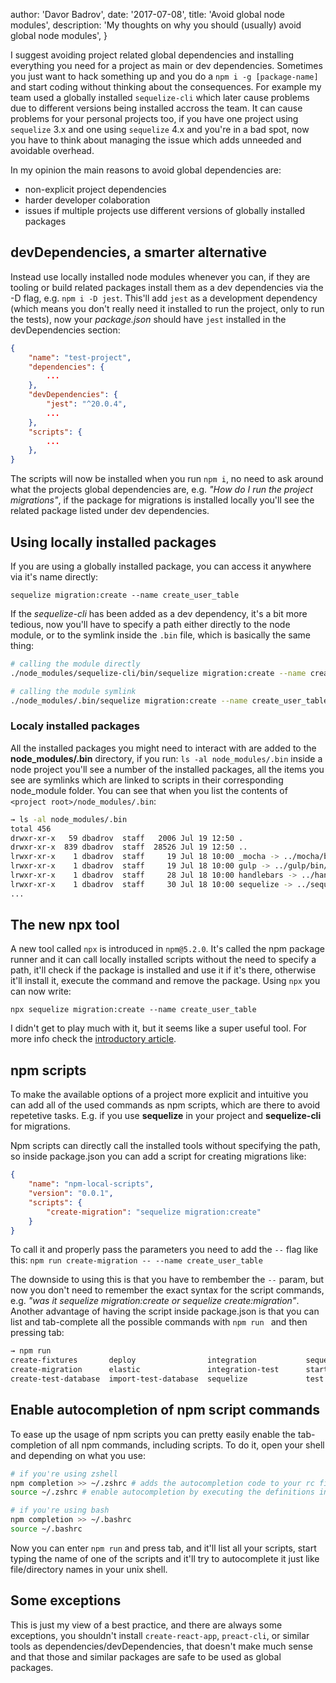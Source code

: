 
  author: 'Davor Badrov',
  date: '2017-07-08',
  title: 'Avoid global node modules',
  description:
    'My thoughts on why you should (usually) avoid global node modules',
}



I suggest avoiding project related global dependencies and installing everything you need for a project as main or dev dependencies. Sometimes you just want to hack something up and you do a `npm i -g [package-name]` and start coding without thinking about the consequences. For example my team used a globally installed `sequelize-cli` which later cause problems due to different versions being installed accross the team. It can cause problems for your personal projects too, if you have one project using `sequelize` 3.x and one using `sequelize` 4.x and you're in a bad spot, now you have to think about managing the issue which adds unneeded and avoidable overhead.

In my opinion the main reasons to avoid global dependencies are:

- non-explicit project dependencies
- harder developer colaboration
- issues if multiple projects use different versions of globally installed packages

## devDependencies, a smarter alternative

Instead use locally installed node modules whenever you can, if they are tooling or build related packages install them as a dev dependencies via the -D flag, e.g. `npm i -D jest`. This'll add `jest` as a development dependency (which means you don't really need it installed to run the project, only to run the tests), now your *package.json* should have `jest` installed in the devDependencies section:

```json
{
    "name": "test-project",
    "dependencies": {
        ...
    },
    "devDependencies": {
        "jest": "^20.0.4",
        ...
    },
    "scripts": {
        ...
    },
}
```
The scripts will now be installed when you run `npm i`, no need to ask around what the projects global dependencies are, e.g. _"How do I run the project migrations"_, if the package for migrations is installed locally you'll see the related package listed under dev dependencies.

## Using locally installed packages

If you are using a globally installed package, you can access it anywhere via it's name directly:

`sequelize migration:create --name create_user_table`

If the *sequelize-cli* has been added as a dev dependency, it's a bit more tedious, now you'll have to specify a path either directly to the node module, or to the symlink inside the `.bin` file, which is basically the same thing:

```bash
# calling the module directly
./node_modules/sequelize-cli/bin/sequelize migration:create --name create_user_table

# calling the module symlink
./node_modules/.bin/sequelize migration:create --name create_user_table
```

### Localy installed packages

All the installed packages you might need to interact with are added to the **node_modules/.bin** directory, if you run:
`ls -al node_modules/.bin` inside a node project you'll see a number of the installed packages, all the items you see are symlinks which are linked to scripts in their corresponding node_module folder. You can see that when you list the contents of `<project root>/node_modules/.bin`:

```bash
→ ls -al node_modules/.bin
total 456
drwxr-xr-x   59 dbadrov  staff   2006 Jul 19 12:50 .
drwxr-xr-x  839 dbadrov  staff  28526 Jul 19 12:50 ..
lrwxr-xr-x    1 dbadrov  staff     19 Jul 18 10:00 _mocha -> ../mocha/bin/_mocha
lrwxr-xr-x    1 dbadrov  staff     19 Jul 18 10:00 gulp -> ../gulp/bin/gulp.js
lrwxr-xr-x    1 dbadrov  staff     28 Jul 18 10:00 handlebars -> ../handlebars/bin/handlebars
lrwxr-xr-x    1 dbadrov  staff     30 Jul 18 10:00 sequelize -> ../sequelize-cli/bin/sequelize
...
```


## The new npx tool

A new tool called `npx` is introduced in `npm@5.2.0`. It's called the npm package runner and it can call locally installed scripts without the need to specify a path, it'll check if the package is installed and use it if it's there, otherwise it'll install it, execute the command and remove the package. Using `npx` you can now write:

`npx sequelize migration:create --name create_user_table`

I didn't get to play much with it, but it seems like a super useful tool. For more info check the [introductory article](https://medium.com/@maybekatz/introducing-npx-an-npm-package-runner-55f7d4bd282b).

## npm scripts

To make the available options of a project more explicit and intuitive you can add all of the used commands as npm scripts, which are there to avoid repetetive tasks. E.g. if you use **sequelize** in your project and **sequelize-cli** for migrations.


Npm scripts can directly call the installed tools without specifying the path, so inside package.json you can add a script for creating migrations like:
```json
{
    "name": "npm-local-scripts",
    "version": "0.0.1",
    "scripts": {
        "create-migration": "sequelize migration:create"
    }
}
```

To call it and properly pass the parameters you need to add the `--` flag like this:
`npm run create-migration -- --name create_user_table`

The downside to using this is that you have to rembember the `--` param, but now you don't need to remember the exact syntax for the script commands, e.g. _"was it sequelize migration:create or sequelize create:migration"_. Another advantage of having the script inside package.json is that you can list and tab-complete all the possible commands with `npm run ` and then pressing tab:

```bash
→ npm run
create-fixtures       deploy                integration           sequelize-seed
create-migration      elastic               integration-test      start
create-test-database  import-test-database  sequelize             test
```

## Enable autocompletion of npm script commands

To ease up the usage of npm scripts you can pretty easily enable the tab-completion of all npm commands, including scripts.
To do it, open your shell and depending on what you use:
```bash
# if you're using zshell
npm completion >> ~/.zshrc # adds the autocompletion code to your rc file
source ~/.zshrc # enable autocompletion by executing the definitions inside the rc file

# if you're using bash
npm completion >> ~/.bashrc
source ~/.bashrc
```

Now you can enter `npm run` and press tab, and it'll list all your scripts, start typing the name of one of the scripts and it'll try to autocomplete it just like file/directory names in your unix shell.

## Some exceptions

This is just my view of a best practice, and there are always some exceptions, you shouldn't install `create-react-app`, `preact-cli`, or similar tools as dependencies/devDependencies, that doesn't make much sense and that those and similar packages are safe to be used as global packages.
